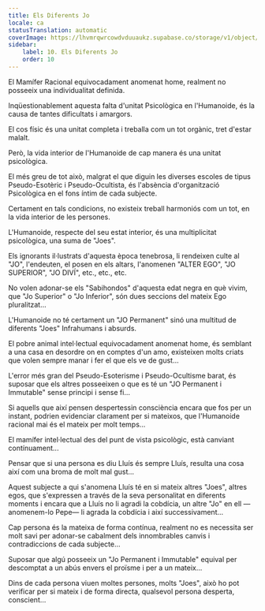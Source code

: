 ```yaml
---
title: Els Diferents Jo
locale: ca
statusTranslation: automatic
coverImage: https://lhvmrqwrcowdvduuaukz.supabase.co/storage/v1/object/public/strapi-uploads/small_cover-tratado-de-psicologia-revolucionaria.webp-5e15e1cec4e0ebebcde5d7fc7565d8fd.webp
sidebar:
    label: 10. Els Diferents Jo
    order: 10
---
```

El Mamífer Racional equivocadament anomenat home, realment no posseeix una individualitat definida.

Inqüestionablement aquesta falta d'unitat Psicològica en l'Humanoide, és la causa de tantes dificultats i amargors.

El cos físic és una unitat completa i treballa com un tot orgànic, tret d'estar malalt.

Però, la vida interior de l'Humanoide de cap manera és una unitat psicològica.

El més greu de tot això, malgrat el que diguin les diverses escoles de tipus Pseudo-Esotèric i Pseudo-Ocultista, és l'absència d'organització Psicològica en el fons íntim de cada subjecte.

Certament en tals condicions, no existeix treball harmoniós com un tot, en la vida interior de les persones.

L'Humanoide, respecte del seu estat interior, és una multiplicitat psicològica, una suma de "Joes".

Els ignorants il·lustrats d'aquesta època tenebrosa, li rendeixen culte al "JO", l'endeuten, el posen en els altars, l'anomenen "ALTER EGO", "JO SUPERIOR", "JO DIVÍ", etc., etc., etc.

No volen adonar-se els "Sabihondos" d'aquesta edat negra en què vivim, que "Jo Superior" o "Jo Inferior", són dues seccions del mateix Ego pluralitzat...

L'Humanoide no té certament un "JO Permanent" sinó una multitud de diferents "Joes" Infrahumans i absurds.

El pobre animal intel·lectual equivocadament anomenat home, és semblant a una casa en desordre on en comptes d'un amo, existeixen molts criats que volen sempre manar i fer el que els ve de gust...

L'error més gran del Pseudo-Esoterisme i Pseudo-Ocultisme barat, és suposar que els altres posseeixen o que es té un "JO Permanent i Immutable" sense principi i sense fi...

Si aquells que així pensen despertessin consciència encara que fos per un instant, podrien evidenciar clarament per si mateixos, que l'Humanoide racional mai és el mateix per molt temps...

El mamífer intel·lectual des del punt de vista psicològic, està canviant contínuament...

Pensar que si una persona es diu Lluís és sempre Lluís, resulta una cosa així com una broma de molt mal gust...

Aquest subjecte a qui s'anomena Lluís té en si mateix altres "Joes", altres egos, que s'expressen a través de la seva personalitat en diferents moments i encara que a Lluís no li agradi la cobdícia, un altre "Jo" en ell —anomenem-lo Pepe— li agrada la cobdícia i així successivament...

Cap persona és la mateixa de forma contínua, realment no es necessita ser molt savi per adonar-se cabalment dels innombrables canvis i contradiccions de cada subjecte...

Suposar que algú posseeix un "Jo Permanent i Immutable" equival per descomptat a un abús envers el proïsme i per a un mateix...

Dins de cada persona viuen moltes persones, molts "Joes", això ho pot verificar per si mateix i de forma directa, qualsevol persona desperta, conscient...

